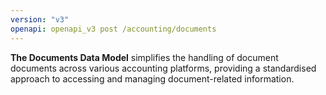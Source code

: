 ```yaml
---
version: "v3"
openapi: openapi_v3 post /accounting/documents
---
```


**The Documents Data Model** simplifies the handling of document documents across various accounting platforms, providing a standardised approach to accessing and managing document-related information.
